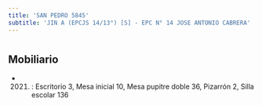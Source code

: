 ```yaml
---
title: 'SAN PEDRO 5845'
subtitle: 'JIN A (EPCJS 14/13°) [S] - EPC N° 14 JOSE ANTONIO CABRERA'
---
```


#


## Mobiliario

*  (2021) : Escritorio 3, Mesa inicial 10, Mesa pupitre doble 36, Pizarrón 2, Silla escolar 136 



